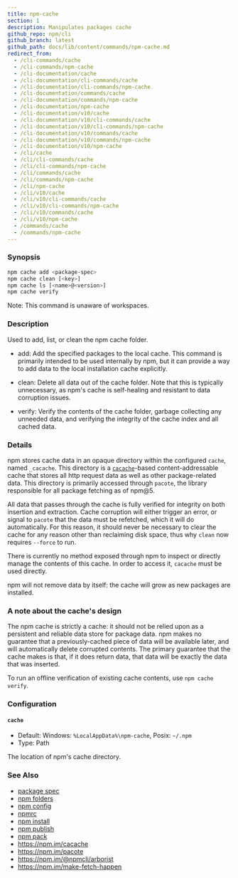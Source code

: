 ```yaml
---
title: npm-cache
section: 1
description: Manipulates packages cache
github_repo: npm/cli
github_branch: latest
github_path: docs/lib/content/commands/npm-cache.md
redirect_from:
  - /cli-commands/cache
  - /cli-commands/npm-cache
  - /cli-documentation/cache
  - /cli-documentation/cli-commands/cache
  - /cli-documentation/cli-commands/npm-cache
  - /cli-documentation/commands/cache
  - /cli-documentation/commands/npm-cache
  - /cli-documentation/npm-cache
  - /cli-documentation/v10/cache
  - /cli-documentation/v10/cli-commands/cache
  - /cli-documentation/v10/cli-commands/npm-cache
  - /cli-documentation/v10/commands/cache
  - /cli-documentation/v10/commands/npm-cache
  - /cli-documentation/v10/npm-cache
  - /cli/cache
  - /cli/cli-commands/cache
  - /cli/cli-commands/npm-cache
  - /cli/commands/cache
  - /cli/commands/npm-cache
  - /cli/npm-cache
  - /cli/v10/cache
  - /cli/v10/cli-commands/cache
  - /cli/v10/cli-commands/npm-cache
  - /cli/v10/commands/cache
  - /cli/v10/npm-cache
  - /commands/cache
  - /commands/npm-cache
---
```


### Synopsis

```bash
npm cache add <package-spec>
npm cache clean [<key>]
npm cache ls [<name>@<version>]
npm cache verify
```

Note: This command is unaware of workspaces.

### Description

Used to add, list, or clean the npm cache folder.

- add: Add the specified packages to the local cache. This command is primarily intended to be used internally by npm, but it can provide a way to add data to the local installation cache explicitly.

- clean: Delete all data out of the cache folder. Note that this is typically unnecessary, as npm's cache is self-healing and resistant to data corruption issues.

- verify: Verify the contents of the cache folder, garbage collecting any unneeded data, and verifying the integrity of the cache index and all cached data.

### Details

npm stores cache data in an opaque directory within the configured `cache`, named `_cacache`. This directory is a [`cacache`](http://npm.im/cacache)-based content-addressable cache that stores all http request data as well as other package-related data. This directory is primarily accessed through `pacote`, the library responsible for all package fetching as of npm@5.

All data that passes through the cache is fully verified for integrity on both insertion and extraction. Cache corruption will either trigger an error, or signal to `pacote` that the data must be refetched, which it will do automatically. For this reason, it should never be necessary to clear the cache for any reason other than reclaiming disk space, thus why `clean` now requires `--force` to run.

There is currently no method exposed through npm to inspect or directly manage the contents of this cache. In order to access it, `cacache` must be used directly.

npm will not remove data by itself: the cache will grow as new packages are installed.

### A note about the cache's design

The npm cache is strictly a cache: it should not be relied upon as a persistent and reliable data store for package data. npm makes no guarantee that a previously-cached piece of data will be available later, and will automatically delete corrupted contents. The primary guarantee that the cache makes is that, if it does return data, that data will be exactly the data that was inserted.

To run an offline verification of existing cache contents, use `npm cache verify`.

### Configuration

#### `cache`

- Default: Windows: `%LocalAppData%\npm-cache`, Posix: `~/.npm`
- Type: Path

The location of npm's cache directory.

### See Also

- [package spec](/cli/v10/using-npm/package-spec)
- [npm folders](/cli/v10/configuring-npm/folders)
- [npm config](/cli/v10/commands/npm-config)
- [npmrc](/cli/v10/configuring-npm/npmrc)
- [npm install](/cli/v10/commands/npm-install)
- [npm publish](/cli/v10/commands/npm-publish)
- [npm pack](/cli/v10/commands/npm-pack)
- https://npm.im/cacache
- https://npm.im/pacote
- https://npm.im/@npmcli/arborist
- https://npm.im/make-fetch-happen

